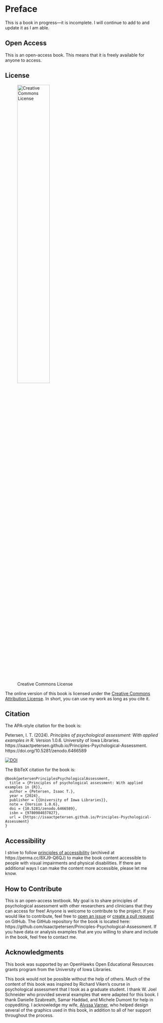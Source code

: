 # Preface {-}

This is a book in progress—it is incomplete.
I will continue to add to and update it as I am able.

## Open Access {#openAccess}

This is an open-access book.
This means that it is freely available for anyone to access.

## License {#license}

![Creative Commons License](Images/CC-BY.png){width=50%}

The online version of this book is licensed under the [Creative Commons Attribution License](https://creativecommons.org/licenses/by/4.0/).
In short, you can use my work as long as you cite it.

## Citation {#citation}

The APA-style citation for the book is:

Petersen, I. T. (2024). *Principles of psychological assessment: With applied examples in R*. Version 1.0.6. University of Iowa Libraries. https://isaactpetersen.github.io/Principles-Psychological-Assessment. https://doi.org/10.5281/zenodo.6466589

[![DOI](Images/zenodo_doiBadge.png)](https://doi.org/10.5281/zenodo.6466589)

The BibTeX citation for the book is:

```
@book{petersenPrinciplesPsychologicalAssessment,
  title = {Principles of psychological assessment: With applied examples in {R}},
  author = {Petersen, Isaac T.},
  year = {2024},
  publisher = {{University of Iowa Libraries}},
  note = {Version 1.0.6},
  doi = {10.5281/zenodo.6466589},
  isbn = {9780984037827},
  url = {https://isaactpetersen.github.io/Principles-Psychological-Assessment}
}
```

## Accessibility {#accessibility}

I strive to follow [principles of accessibility](https://bookdown.org/yihui/rmarkdown-cookbook/html-accessibility.html) (archived at https://perma.cc/8XJ9-Q6QJ) to make the book content accessible to people with visual impairments and physical disabilities.
If there are additional ways I can make the content more accessible, please let me know.

## How to Contribute {#contribute}

This is an open-access textbook.
My goal is to share principles of psychological assessment with other researchers and clinicians that they can access for free!
Anyone is welcome to contribute to the project.
If you would like to contribute, feel free to [open an issue](https://github.com/isaactpetersen/Principles-Psychological-Assessment/issues) or [create a pull request](https://github.com/isaactpetersen/Principles-Psychological-Assessment/pulls) on GitHub.\index{GitHub}
The GitHub repository for the book is located here:\index{GitHub} https://github.com/isaactpetersen/Principles-Psychological-Assessment.
If you have data or analysis examples that are you willing to share and include in the book, feel free to contact me.

## Acknowledgments {#acknowledgments}

This book was supported by an OpenHawks Open Educational Resources grants program from the University of Iowa Libraries.

This book would not be possible without the help of others.
Much of the content of this book was inspired by Richard Viken's course in psychological assessment that I took as a graduate student.
I thank W. Joel Schneider who provided several examples that were adapted for this book.
I thank Danielle Szabreath, Samar Haddad, and Michele Dumont for help in copyediting.
I acknowledge my wife, [Alyssa Varner](https://alyssajovarner.com), who helped design several of the graphics used in this book, in addition to all of her support throughout the process.
